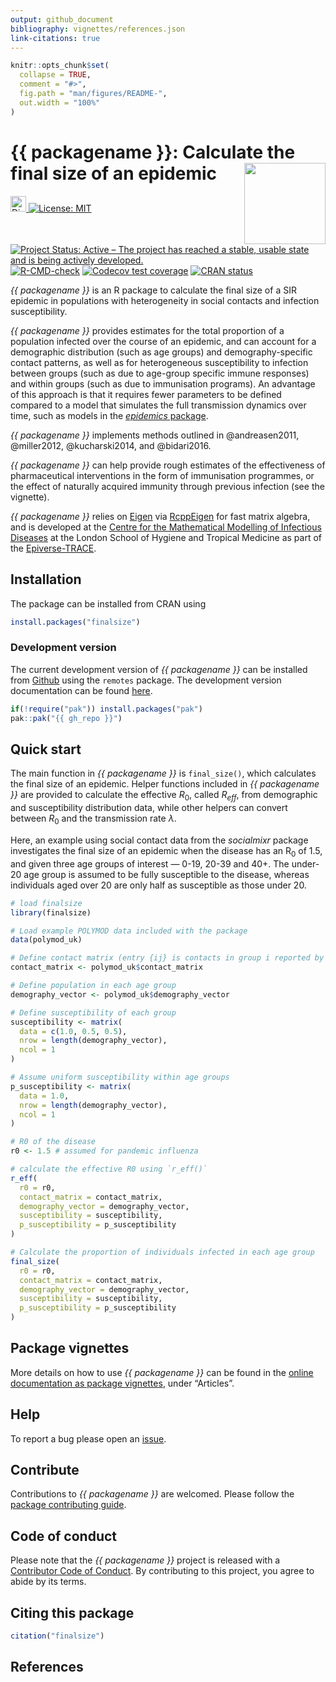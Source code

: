 ```yaml
---
output: github_document
bibliography: vignettes/references.json
link-citations: true
---
```


```r
knitr::opts_chunk$set(
  collapse = TRUE,
  comment = "#>",
  fig.path = "man/figures/README-",
  out.width = "100%"
)
```

# {{ packagename }}: Calculate the final size of an epidemic <img src="man/figures/logo.svg" align="right" width="130"/>

<!-- badges: start -->
<a href="https://app.digitalpublicgoods.net/a/10557"><img src="https://digitalpublicgoods.net/registry/dpgicon.svg" alt="Digital Public Good" height="25">
[![License: MIT](https://img.shields.io/badge/License-MIT-blue.svg)](https://opensource.org/license/mit/)
[![Project Status: Active – The project has reached a stable, usable state and is being actively developed.](https://www.repostatus.org/badges/latest/active.svg)](https://www.repostatus.org/#active)
[![R-CMD-check](https://github.com/{{ gh_repo }}/actions/workflows/R-CMD-check.yaml/badge.svg)](https://github.com/{{ gh_repo }}/actions/workflows/R-CMD-check.yaml)
[![Codecov test coverage](https://codecov.io/gh/{{ gh_repo }}/branch/main/graph/badge.svg)](https://app.codecov.io/gh/{{ gh_repo }}?branch=main)
[![CRAN status](https://www.r-pkg.org/badges/version/finalsize)](https://CRAN.R-project.org/package=finalsize)
<!-- badges: end -->

_{{ packagename }}_ is an R package to calculate the final size of a SIR epidemic in populations with heterogeneity in social contacts and infection susceptibility.

_{{ packagename }}_ provides estimates for the total proportion of a population infected over the course of an epidemic, and can account for a demographic distribution (such as age groups) and demography-specific contact patterns, as well as for heterogeneous susceptibility to infection between groups (such as due to age-group specific immune responses) and within groups (such as due to immunisation programs). An advantage of this approach is that it requires fewer parameters to be defined compared to a model that simulates the full transmission dynamics over time, such as models in the [_epidemics_ package](https://epiverse-trace.github.io/epidemics/articles/epidemics.html).

_{{ packagename }}_ implements methods outlined in @andreasen2011, @miller2012, @kucharski2014, and @bidari2016. 

_{{ packagename }}_ can help provide rough estimates of the effectiveness of pharmaceutical interventions in the form of immunisation programmes, or the effect of naturally acquired immunity through previous infection (see the vignette).

_{{ packagename }}_ relies on [Eigen](https://gitlab.com/libeigen/eigen) via [RcppEigen](https://github.com/RcppCore/RcppEigen) for fast matrix algebra, and is developed at the [Centre for the Mathematical Modelling of Infectious Diseases](https://www.lshtm.ac.uk/research/centres/centre-mathematical-modelling-infectious-diseases) at the London School of Hygiene and Tropical Medicine as part of the [Epiverse-TRACE](https://data.org/initiatives/epiverse/).

## Installation

The package can be installed from CRAN using

```r
install.packages("finalsize")
```

### Development version

The current development version of _{{ packagename }}_ can be installed from [Github](https://github.com/{{ gh_repo }}) using the `remotes` package.
The development version documentation can be found [here](https://epiverse-trace.github.io/finalsize/dev/).

```r
if(!require("pak")) install.packages("pak")
pak::pak("{{ gh_repo }}")
```

## Quick start

The main function in _{{ packagename }}_ is `final_size()`, which calculates the final size of an epidemic.
Helper functions included in _{{ packagename }}_ are provided to calculate the effective $R_0$, called $R_{eff}$, from demographic and susceptibility distribution data, while other helpers can convert between $R_0$ and the transmission rate $\lambda$.

Here, an example using social contact data from the _socialmixr_ package investigates the final size of an epidemic when the disease has an R<sub>0</sub> of 1.5, and given three age groups of interest --- 0-19, 20-39 and 40+.
The under-20 age group is assumed to be fully susceptible to the disease, whereas individuals aged over 20 are only half as susceptible as those under 20.

```r
# load finalsize
library(finalsize)

# Load example POLYMOD data included with the package
data(polymod_uk)

# Define contact matrix (entry {ij} is contacts in group i reported by group j)
contact_matrix <- polymod_uk$contact_matrix

# Define population in each age group
demography_vector <- polymod_uk$demography_vector

# Define susceptibility of each group
susceptibility <- matrix(
  data = c(1.0, 0.5, 0.5),
  nrow = length(demography_vector),
  ncol = 1
)

# Assume uniform susceptibility within age groups
p_susceptibility <- matrix(
  data = 1.0,
  nrow = length(demography_vector),
  ncol = 1
)

# R0 of the disease
r0 <- 1.5 # assumed for pandemic influenza

# calculate the effective R0 using `r_eff()`
r_eff(
  r0 = r0,
  contact_matrix = contact_matrix,
  demography_vector = demography_vector,
  susceptibility = susceptibility,
  p_susceptibility = p_susceptibility
)

# Calculate the proportion of individuals infected in each age group
final_size(
  r0 = r0,
  contact_matrix = contact_matrix,
  demography_vector = demography_vector,
  susceptibility = susceptibility,
  p_susceptibility = p_susceptibility
)
```

## Package vignettes

More details on how to use _{{ packagename }}_ can be found in the [online documentation as package vignettes](https://epiverse-trace.github.io/finalsize/), under "Articles".

## Help

To report a bug please open an [issue](https://github.com/{{ gh_repo }}/issues/new/choose).

## Contribute

Contributions to _{{ packagename }}_ are welcomed. Please follow the [package contributing guide](https://github.com/{{ gh_repo }}/blob/main/.github/CONTRIBUTING.md).

## Code of conduct

Please note that the _{{ packagename }}_ project is released with a [Contributor Code of Conduct](https://github.com/epiverse-trace/.github/blob/main/CODE_OF_CONDUCT.md). By contributing to this project, you agree to abide by its terms.


## Citing this package

```r
citation("finalsize")
```

## References
